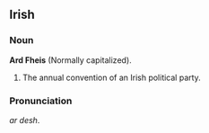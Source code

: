==Irish==

===Noun===
'''Ard Fheis''' (Normally capitalized).
#The annual convention of an Irish political party.

===Pronunciation===
''ar desh''. <P>
{{wikipedia}}